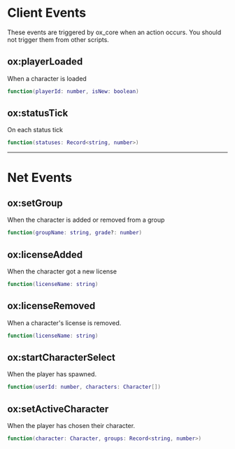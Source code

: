 
# Client Events

<Callout type="warning">
These events are triggered by ox_core when an action occurs. You should not trigger them from other scripts.
</Callout>

## ox:playerLoaded

When a character is loaded

```lua
function(playerId: number, isNew: boolean)
```

## ox:statusTick

On each status tick

```lua
function(statuses: Record<string, number>)
```

---

# Net Events

## ox:setGroup

When the character is added or removed from a group

```lua
function(groupName: string, grade?: number)
```

## ox:licenseAdded

When the character got a new license

```lua
function(licenseName: string)
```

## ox:licenseRemoved

When a character's license is removed.

```lua
function(licenseName: string)
```

## ox:startCharacterSelect

When the player has spawned.

```lua
function(userId: number, characters: Character[])
```

## ox:setActiveCharacter

When the player has chosen their character.

```lua
function(character: Character, groups: Record<string, number>)
```